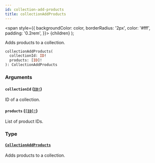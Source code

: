 ```yaml
---
id: collection-add-products
title: collectionAddProducts
---
```


<span
style={{
      backgroundColor: color,
      borderRadius: '2px',
      color: '#fff',
      padding: '0.2rem',
    }}>
{children}
</span>
);

Adds products to a collection.

```graphql
collectionAddProducts(
  collectionId: ID!
  products: [ID]!
): CollectionAddProducts

```

### Arguments

#### `collectionId` ([`ID!`](/api-reference/scalars/id.mdx))

ID of a collection.

#### `products` ([`[ID]!`](/api-reference/scalars/id.mdx))

List of product IDs.

### Type

#### [`CollectionAddProducts`](/api-reference/objects/collection-add-products.mdx)

Adds products to a collection.
